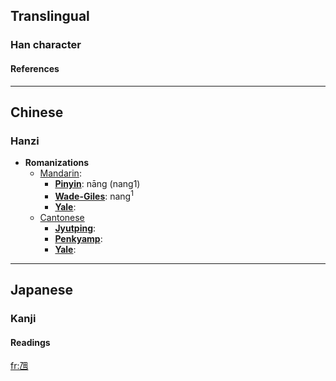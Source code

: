 ==Translingual==
===Han character===
{{Han char|rad=乙|as=05|sn=6|so=|four=|canj=弓田 (NW)|cmean=(Cantonese) a bend in a river}}
====References====
{{Han ref|kx=0084.141|dkj=00185|dj=0171.140|hdz=10053.070|uh=4E6A|ud=20074}}

----
==Chinese==
===Hanzi===


* '''Romanizations'''
** [[Mandarin]]:
*** '''[[Pinyin]]''': nāng (nang1)
*** '''[[Wade-Giles]]''': nang<sup>1</sup>
*** '''[[Yale]]''': 
**[[Cantonese]]
***'''[[Jyutping]]''':
***'''[[Penkyamp]]''': 
***'''[[Yale]]''': 


----
==Japanese==
===Kanji===


{{ja-kanji|grade=|rs=乙05|simple=}}
====Readings====
{{ja-readings|on=[[どう]] (dō), [[のう]] (nō)|kun=[[くま]] (kuma)}}




[[fr:乪]]